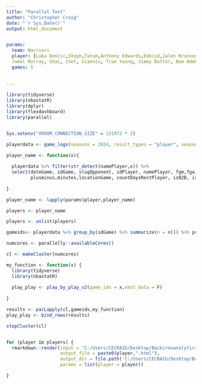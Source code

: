 ```yaml
---
title: "Parallel Test"
author: "Christopher Craig"
date: "`r Sys.Date()`"
output: html_document


params:
  team: Warriors
  player: [Luka Doncic,Steph,Tatum,Anthony Edwards,Embiid,Jalen Brunson,Damian Lillard,Nikola Jokic, Kyrie Irving, Devin Booker, Kevin Durant, Jaylen Brown,  
  Jamal Murray, Shai, Chet, Giannis, Trae Young, Jimmy Butler, Bam Adebayo, Ja Morant,Victor Wembanyama,Dejounte Murray]
  games: 5
  
  
---
```


```r

library(tidyverse)
library(nbastatR)
library(dplyr)
library(flexdashboard)
library(parallel)


Sys.setenv("VROOM_CONNECTION_SIZE" = 131072 * 2)

playerdata <- game_logs(seasons = 2024, result_types = "player", season_types = c("Regular Season","Playoffs"))

player_name <- function(x){
  
  playerdata %>% filter(str_detect(namePlayer,x)) %>% 
  select(dateGame, idGame, slugOpponent, idPlayer, namePlayer, fgm,fga,pts,treb,ast,stl,blk,fg3m,fg3a,tov,
         plusminus,minutes,locationGame, countDaysRestPlayer, isB2B, isB2BFirst, isB2BSecond) %>% group_by(namePlayer) %>% summarize(n = n()) %>% pull(namePlayer)
  
}

player_name <- lapply(params$player,player_name)

players <- player_name

players <- unlist(players)

gameids<- playerdata %>% group_by(idGame) %>% summarize(n = n()) %>% pull(idGame)

numcores <- parallelly::availableCores()

cl <- makeCluster(numcores)

my_function <- function(x) {
  library(tidyverse)
  library(nbastatR)
  
  play_play <- play_by_play_v2(game_ids = x,nest_data = F)
  
}

results <- parLapply(cl,gameids,my_function)
play_play <- bind_rows(results)

stopCluster(cl)



```



```r



for (player in players) {
  rmarkdown::render(input = 'C:/Users/CECRAIG/Desktop/Backironanalytics/my-site-test/ML_Parlay_TBRv5.Rmd',
                    output_file = paste0(player,".html"),
                    output_dir = file.path('C:/Users/CECRAIG/Desktop/Backironanalytics/my-site-test/sheets'),
                    params = list(player = player))

}



```







